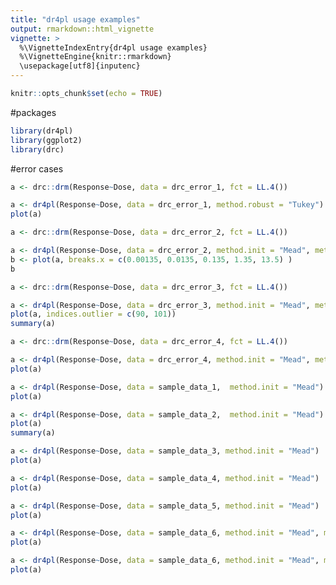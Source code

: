 ```yaml
---
title: "dr4pl usage examples"
output: rmarkdown::html_vignette
vignette: >
  %\VignetteIndexEntry{dr4pl usage examples}
  %\VignetteEngine{knitr::rmarkdown}
  \usepackage[utf8]{inputenc}
---
```



```r
knitr::opts_chunk$set(echo = TRUE)
```

#packages
```r
library(dr4pl)
library(ggplot2)
library(drc)
```

#error cases
```r
a <- drc::drm(Response~Dose, data = drc_error_1, fct = LL.4())
```

```r
a <- dr4pl(Response~Dose, data = drc_error_1, method.robust = "Tukey")
plot(a)
```

```r
a <- drc::drm(Response~Dose, data = drc_error_2, fct = LL.4())
```

```r
a <- dr4pl(Response~Dose, data = drc_error_2, method.init = "Mead", method.robust = "Huber" )
b <- plot(a, breaks.x = c(0.00135, 0.0135, 0.135, 1.35, 13.5) )
b
```
```r
a <- drc::drm(Response~Dose, data = drc_error_3, fct = LL.4())
```

```r
a <- dr4pl(Response~Dose, data = drc_error_3, method.init = "Mead", method.robust = "absolute" )
plot(a, indices.outlier = c(90, 101))
summary(a)

```
```r
a <- drc::drm(Response~Dose, data = drc_error_4, fct = LL.4())
```

```r
a <- dr4pl(Response~Dose, data = drc_error_4, method.init = "Mead", method.robust = "absolute" )
plot(a)
```

```r
a <- dr4pl(Response~Dose, data = sample_data_1,  method.init = "Mead")
plot(a)
```

```r
a <- dr4pl(Response~Dose, data = sample_data_2,  method.init = "Mead")
plot(a)
summary(a)
```

```r
a <- dr4pl(Response~Dose, data = sample_data_3, method.init = "Mead")
plot(a)
```

```r
a <- dr4pl(Response~Dose, data = sample_data_4, method.init = "Mead")
plot(a)
```

```r
a <- dr4pl(Response~Dose, data = sample_data_5, method.init = "Mead")
plot(a)
```

```r
a <- dr4pl(Response~Dose, data = sample_data_6, method.init = "Mead", method.robust = "absolute")
plot(a)
```

```r
a <- dr4pl(Response~Dose, data = sample_data_6, method.init = "Mead", method.robust = "absolute")
plot(a)
```

```r

```

```r

```

```r

```

```r

```

